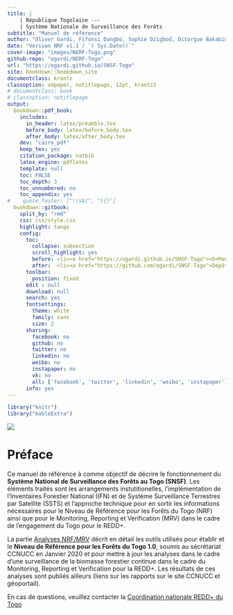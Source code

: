 ```yaml
---
title: |
    | République Togolaise ---
    | Système Nationale de Surveillance des Forêts
subtitle: "Manuel de référence"
author: "Oliver Gardi, Fifonsi Dangbo, Sophie Dzigbod, Ditorgue Bakabima"
date: "Version NRF v1.1 / `r Sys.Date()`"
cover-image: "images/NERF-Togo.png"
github-repo: "ogardi/NERF-Togo"
url: "https://ogardi.github.io/SNSF-Togo"
site: bookdown::bookdown_site
documentclass: krantz
classoption: a4paper, notitlepage, 12pt, krantz2
# documentclass: book
# classoption: notitlepage
output:
  bookdown::pdf_book:
    includes:
      in_header: latex/preamble.tex
      before_body: latex/before_body.tex
      after_body: latex/after_body.tex
    dev: "cairo_pdf"
    keep_tex: yes
    citation_package: natbib
    latex_engine: pdflatex
    template: null
    toc: FALSE
    toc_depth: 3
    toc_unnumbered: no
    toc_appendix: yes
#    quote_footer: ["\\VA{", "}{}"]
  bookdown::gitbook:
    split_by: "rmd"
    css: css/style.css
    highlight: tango
    config:
      toc:
        collapse: subsection
        scroll_highlight: yes
        before: <li><a href="https://ogardi.github.io/SNSF-Togo"><b>Manuel SNSF Togo</b><br>NRF v1.1 ( <i>en révision</i> )</a></li>
        after:  <li><a href="https://github.com/ogardi/SNSF-Togo">Dépôt du code sur GitHub</a></li>
      toolbar:
        position: fixed
      edit : null
      download: null
      search: yes
      fontsettings:
        theme: white
        family: sans
        size: 2
      sharing:
        facebook: no
        github: no
        twitter: no
        linkedin: no
        weibo: no
        instapaper: no
        vk: no
        all: ['facebook', 'twitter', 'linkedin', 'weibo', 'instapaper']
      info: yes
---
```


```r
library("knitr")
library("kableExtra")
```

![](images/NERF-Togo.png)

# Préface {-}

Ce manuel de référence à comme objectif de décrire le fonctionnement du **Système National de Surveillance des Forêts au Togo (SNSF)**. Les éléments traités sont les arrangements instutitionelles, l'implémentation de l'Inventaires Forestier National (IFN) et de Système Surveillance Terrestres par Satellite (SSTS) et l'approche technique pour en sortir les informations nécessaires pour le Niveau de Référence pour les Forêts du Togo (NRF) ainsi que pour le Monitoring, Reporting et Verification (MRV) dans le cadre de l'engagement du Togo pour le REDD+.

La partie [Analyses NRF/MRV](#NRF-MRV) décrit en détail les outils utilisés pour établir et le **Niveau de Référence pour les Forêts du Togo 1.0**, soumis au sécrétariat CCNUCC en Janvier 2020 et pour mettre à jour les analyses dans le cadre d'une surveillance de la biomasse forestier continue dans le cadre du Monitoring, Reporting et Verification pour la REDD+. Les résultats de ces analyses sont publiés ailleurs (liens sur les rapports sur le site CCNUCC et géoportail).

En cas de questions, veuillez contacter la [Coordination nationale REDD+ du Togo](http://www.reddtogo.tg/index.php/contacts)